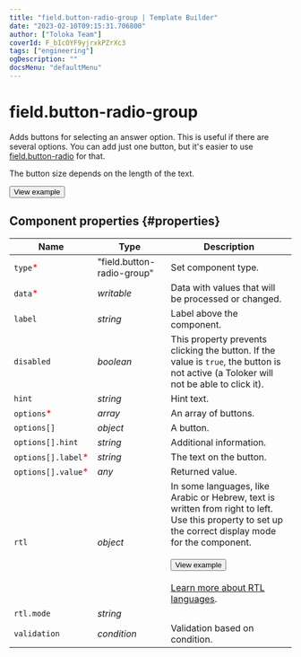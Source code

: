 ```yaml
---
title: "field.button-radio-group | Template Builder"
date: "2023-02-10T09:15:31.706800"
author: ["Toloka Team"]
coverId: F_bIcOYF9yjrxkPZrXc3
tags: ["engineering"]
ogDescription: ""
docsMenu: "defaultMenu"
---
```



# field.button-radio-group

Adds buttons for selecting an answer option. This is useful if there are several options. You can add just one button, but it's easier to use [field.button-radio](/docs-new/template-builder/reference/field.button-radio) for that.

The button size depends on the length of the text.

<Button themeColor="light" view="default" size="l" type="link" url="https://ya.cc/t/jBYQsbgj3twiqX">View example</Button>

## Component properties {#properties}

**Name** | **Type** | **Description**
----- | ----- | -----
`type`<span style="color: red">\*</span> | "field.button-radio-group" | Set component type.
`data`<span style="color: red">\*</span> | _writable_ | Data with values that will be processed or changed.
`label` | _string_ | Label above the component.
`disabled` | _boolean_ | This property prevents clicking the button. If the value is `true`, the button is not active (a Toloker will not be able to click it).
`hint` | _string_ | Hint text.
`options`<span style="color: red">\*</span> | _array_ | An array of buttons.
`options[]` | _object_ | A button.
`options[].hint` | _string_ | Additional information.
`options[].label`<span style="color: red">\*</span> | _string_ | The text on the button.
`options[].value`<span style="color: red">\*</span> | _any_ | Returned value.
`rtl` | _object_ | In some languages, like Arabic or Hebrew, text is written from right to left. Use this property to set up the correct display mode for the component.<br/><br/><Button themeColor="light" view="default" size="l" type="link" url="https://ya.cc/t/tq6fCNm_3ttFBW">View example</Button><br/><br/>[Learn more about RTL languages](https://www.w3.org/International/questions/qa-scripts).
`rtl.mode` | _string_ | <FieldButtonRadioGroupTable1/>
`validation` | _condition_ | Validation based on condition.
